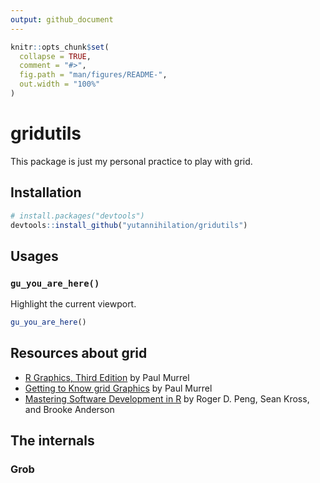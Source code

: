 ```yaml
---
output: github_document
---
```


<!-- README.md is generated from README.Rmd. Please edit that file -->

```r
knitr::opts_chunk$set(
  collapse = TRUE,
  comment = "#>",
  fig.path = "man/figures/README-",
  out.width = "100%"
)
```
# gridutils

<!-- badges: start -->
<!-- badges: end -->

This package is just my personal practice to play with grid.

## Installation

``` r
# install.packages("devtools")
devtools::install_github("yutannihilation/gridutils")
```

## Usages

### `gu_you_are_here()`

Highlight the current viewport.

```r
gu_you_are_here()
```

## Resources about grid

* [R Graphics, Third Edition](https://www.crcpress.com/R-Graphics-Third-Edition/Murrell/p/book/9781498789059) by Paul Murrel
* [Getting to Know grid Graphics](https://www.stat.auckland.ac.nz/~paul/useR2015-grid/grid-slides.html) by Paul Murrel
* [Mastering Software Development in R](https://bookdown.org/rdpeng/RProgDA/the-grid-package.html) by Roger D. Peng, Sean Kross, and Brooke Anderson

## The internals

### Grob


